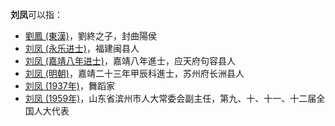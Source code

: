 '''刘凤'''可以指：
* [[劉鳳_(東漢)|劉鳳 (東漢)]]，劉終之子，封曲陽侯
* [[刘凤_(永乐进士)|刘凤 (永乐进士)]]，福建闽县人
* [[刘凤_(嘉靖八年进士)|刘凤 (嘉靖八年进士)]]，嘉靖八年進士，应天府句容县人
* [[刘凤_(明朝)|刘凤 (明朝)]]，嘉靖二十三年甲辰科進士，苏州府长洲县人
* [[刘凤_(1937年)|刘凤 (1937年)]]，舞蹈家
* [[刘凤_(1959年)|刘凤 (1959年)]]，山东省滨州市人大常委会副主任，第九、十、十一、十二届全国人大代表

{{disambig|cat=二字劉姓人名消歧義}}
